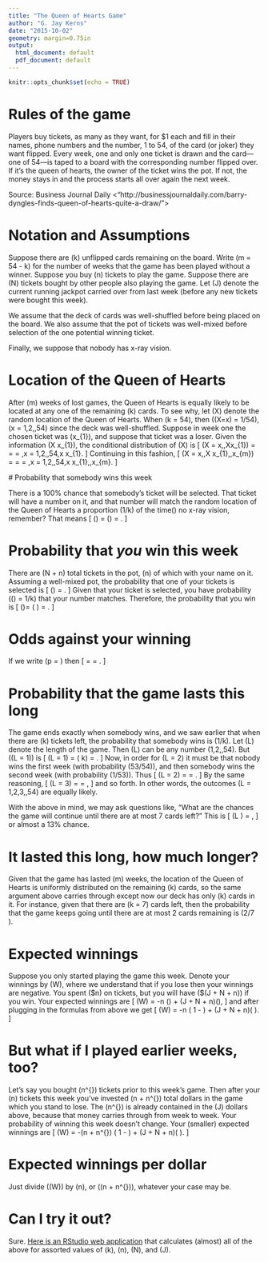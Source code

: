 ```yaml
---
title: "The Queen of Hearts Game"
author: "G. Jay Kerns"
date: "2015-10-02"
geometry: margin=0.75in
output:
  html_document: default
  pdf_document: default
---
```


```r
knitr::opts_chunk$set(echo = TRUE)
```


# Rules of the game

Players buy tickets, as many as they want, for $1 each and fill in
their names, phone numbers and the number, 1 to 54, of the card (or
joker) they want flipped. Every week, one and only one ticket is drawn
and the card---one of 54---is taped to a board with the corresponding
number flipped over. If it’s the queen of hearts, the owner of the
ticket wins the pot. If not, the money stays in and the process starts
all over again the next week. 

Source: Business Journal Daily <"http://businessjournaldaily.com/barry-dyngles-finds-queen-of-hearts-quite-a-draw/">



# Notation and Assumptions

Suppose there are \(k\) unflipped cards remaining on the board. Write \(m
= 54 - k\) for the number of weeks that the game has been played
without a winner.  Suppose you buy \(n\) tickets to play the game.
Suppose there are \(N\) tickets bought by other people also playing the
game.  Let \(J\) denote the current running jackpot carried over from
last week (before any new tickets were bought this week).

We assume that the deck of cards was well-shuffled before being placed
on the board.  We also assume that the pot of tickets was well-mixed
before selection of the one potential winning ticket.

Finally, we suppose that nobody has x-ray vision.


# Location of the Queen of Hearts

After \(m\) weeks of lost games, the Queen of Hearts is equally likely
to be located at any one of the remaining \(k\) cards.  To see why, let
\(X\) denote the random location of the Queen of Hearts.  When \(k = 54\),
then \(\Pr(X=x) = 1/54\), \(x = 1,2,\ldots,54\) since the deck was
well-shuffled.  Suppose in week one the chosen ticket was \(x_{1}\), and
suppose that ticket was a loser.  Given the information \(X \neq
x_{1}\), the conditional distribution of \(X\) is \[ \Pr(X =
x\,\vert\,X\neq x_{1}) = \frac{\Pr(X = x)}{\Pr(X \neq x_{1})} =
\frac{1/54}{53/54} = \frac{1}{53},\quad x = 1,2,\ldots,54,\quad x \neq
x_{1}.  \] Continuing in this fashion, \[ \Pr(X = x\,\vert\,X\neq
x_{1},\ldots,x_{m}) = \frac{\Pr(X = x)}{\Pr(X \neq
x_{1},\ldots,x_{m})} = \frac{1/54}{(54 - m)/54} = \frac{1}{k},\quad x
= 1,2,\ldots,54,\quad x \neq x_{1},\ldots,x_{m}.  \]


# Probability that somebody wins this week</h2>

There is a 100% chance that somebody's ticket will be selected.  That
ticket will have a number on it, and that number will match the random
location of the Queen of Hearts a proportion \(1/k\) of the time\(\ldots\)
no x-ray vision, remember? That means \[ \Pr(\text{Somebody wins}) =
\Pr(\text{Number matches}) = \frac{1}{k}.  \]

# Probability that *you* win this week 

There are \(N + n\) total tickets in the pot, \(n\) of which with your
name on it.  Assuming a well-mixed pot, the probability that one of
your tickets is selected is \[ \Pr(\text{Your ticket selected}) =
\frac{n}{N + n}.  \] Given that your ticket is selected, you have
probability \(\Pr(\text{Number matches}) = 1/k\) that your number
matches. Therefore, the probability that you win is \[ \Pr(\text{You
win})= \Pr(\text{Your ticket selected} \cap \text{Number matches}) =
\frac{n}{k(N + n)}.  \]


# Odds against your winning 

If we write \(p = \frac{n}{N + n} \cdot \frac{1}{k}\) then \[\text{Odds
against you} = \frac{1 - p}{p} = \frac{kN + (k - 1)n}{n}. \]


# Probability that the game lasts this long

The game ends exactly when somebody wins, and we saw earlier that when
there are \(k\) tickets left, the probability that somebody wins is \(1/k\).
Let \(L\) denote the length of the game.  Then \(L\) can be any number
\(1,2,\ldots,54\).  But \(\Pr(L = 1)\) is \[ \Pr(L = 1) = \Pr( \text{Somebody wins
when }k\text{ is 54}) = \frac{1}{54}.  \] Now, in order for \(L = 2\) it
must be that nobody wins the first week (with probability \(53/54\)),
and then somebody wins the second week (with probability \(1/53\)).
Thus \[ \Pr(L = 2) = \frac{53}{54}\cdot \frac{1}{53} = \frac{1}{54}.
\] By the same reasoning, \[ \Pr(L = 3) = \frac{53}{54}\cdot
\frac{52}{53} \cdot \frac{1}{52} = \frac{1}{54}, \] and so forth.  In other
words, the outcomes \(L = 1,2,3,\ldots,54\) are equally likely.
 
 
With the above in mind, we may ask questions like, "What are the
chances the game will continue until there are at most 7 cards left?"
This is \[ \Pr(L \geq 48) = \frac{7}{54} \approx 0.1296296, \] or
almost a 13% chance.

# It lasted this long, how much longer? 

Given that the game has lasted \(m\) weeks, the location of the Queen of
Hearts is uniformly distributed on the remaining \(k\) cards, so the
same argument above carries through except now our deck has only \(k\)
cards in it.  For instance, given that there are \(k = 7\) cards left,
then the probability that the game keeps going until there are at most
2 cards remaining is \(2/7 \approx 0.2857143\).
 
 
# Expected winnings 

Suppose you only started playing the game this week.  Denote your
winnings by \(W\), where we understand that if you lose then your
winnings are negative.  You spent \(\$n\) on tickets, but you will
have \(\$(J + N + n)\) if you win.  Your expected winnings are \[
\mathbb{E}(W) = -n \Pr(\text{Lose}) + (J + N + n)\Pr(\text{Win}), \]
and after plugging in the formulas from above we get \[ \mathbb{E}(W)
= -n \left( 1 - \frac{n}{k(N + n)}\right) + (J + N + n)\left(
\frac{n}{k(N + n)} \right). \]

# But what if I played earlier weeks, too? 

Let's say you bought \(n^{\ast}\) tickets prior to this week's game.
Then after your \(n\) tickets this week you've invested \(n + n^{\ast}\)
total dollars in the game which you stand to lose.  The \(n^{\ast}\) is
already contained in the \(J\) dollars above, because that money carries
through from week to week.  Your probability of winning this week
doesn't change.  Your (smaller) expected winnings are \[ \mathbb{E}(W)
= -(n + n^{\ast}) \left( 1 - \frac{n}{k(N + n)}\right) + (J + N +
n)\left( \frac{n}{k(N + n)} \right). \]

# Expected winnings per dollar 

Just divide \(\mathbb{E}(W)\) by \(n\), or \((n + n^{\ast})\), whatever your
case may be.

# Can I try it out? 

Sure.  <a href="https://gjkerns.shinyapps.io/QueenOfHearts">Here is an RStudio web application</a> that calculates (almost) all
of the above for assorted values of \(k\), \(n\), \(N\), and \(J\).

